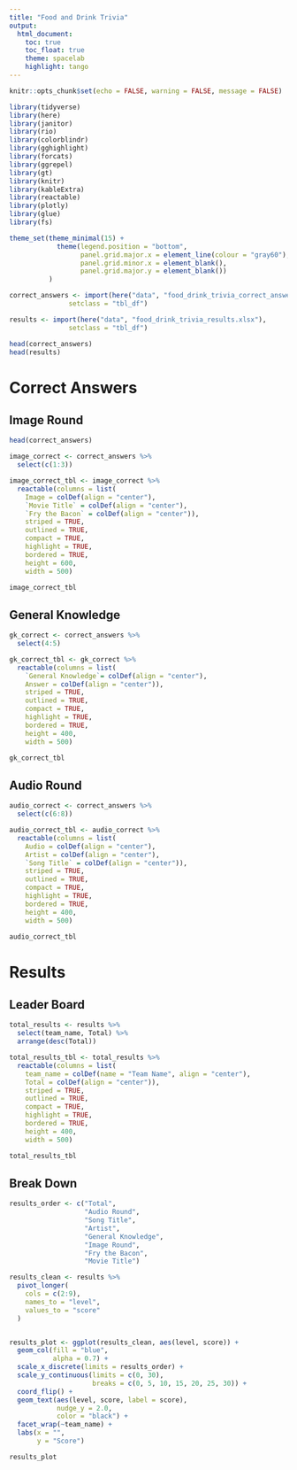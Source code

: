 ```yaml
---
title: "Food and Drink Trivia"
output:
  html_document:
    toc: true
    toc_float: true
    theme: spacelab
    highlight: tango 
---
```


```r
knitr::opts_chunk$set(echo = FALSE, warning = FALSE, message = FALSE)
```

```r
library(tidyverse)
library(here)
library(janitor)
library(rio)
library(colorblindr)
library(gghighlight)
library(forcats)
library(ggrepel)
library(gt)
library(knitr)
library(kableExtra)
library(reactable)
library(plotly)
library(glue)
library(fs)

theme_set(theme_minimal(15) +
            theme(legend.position = "bottom",
                  panel.grid.major.x = element_line(colour = "gray60"),
                  panel.grid.minor.x = element_blank(),
                  panel.grid.major.y = element_blank())
          )

correct_answers <- import(here("data", "food_drink_trivia_correct_answers.xlsx"),
               setclass = "tbl_df") 

results <- import(here("data", "food_drink_trivia_results.xlsx"),
               setclass = "tbl_df") 

head(correct_answers)
head(results)


```

# Correct Answers {.tabset .tabset-fade .tabset-pills}

## Image Round 

```r
head(correct_answers)

image_correct <- correct_answers %>% 
  select(c(1:3))

image_correct_tbl <- image_correct %>% 
  reactable(columns = list(
    Image = colDef(align = "center"),
    `Movie Title` = colDef(align = "center"),
    `Fry the Bacon` = colDef(align = "center")),
    striped = TRUE,
    outlined = TRUE,
    compact = TRUE,
    highlight = TRUE,
    bordered = TRUE,
    height = 600,
    width = 500)
```

```r
image_correct_tbl
```

## General Knowledge 

```r
gk_correct <- correct_answers %>% 
  select(4:5)

gk_correct_tbl <- gk_correct %>% 
  reactable(columns = list(
    `General Knowledge`= colDef(align = "center"),
    Answer = colDef(align = "center")),
    striped = TRUE,
    outlined = TRUE,
    compact = TRUE,
    highlight = TRUE,
    bordered = TRUE,
    height = 400,
    width = 500)
```

```r
gk_correct_tbl
```

## Audio Round 

```r
audio_correct <- correct_answers %>% 
  select(c(6:8))

audio_correct_tbl <- audio_correct %>% 
  reactable(columns = list(
    Audio = colDef(align = "center"),
    Artist = colDef(align = "center"),
    `Song Title` = colDef(align = "center")),
    striped = TRUE,
    outlined = TRUE,
    compact = TRUE,
    highlight = TRUE,
    bordered = TRUE,
    height = 400,
    width = 500)
```

```r
audio_correct_tbl
```

# Results {.tabset .tabset-fade .tabset-pills}

## Leader Board 

```r
total_results <- results %>% 
  select(team_name, Total) %>% 
  arrange(desc(Total))

total_results_tbl <- total_results %>% 
  reactable(columns = list(
    team_name = colDef(name = "Team Name", align = "center"),
    Total = colDef(align = "center")),
    striped = TRUE,
    outlined = TRUE,
    compact = TRUE,
    highlight = TRUE,
    bordered = TRUE,
    height = 400,
    width = 500)
```

```r
total_results_tbl
```

## Break Down 

```r

results_order <- c("Total", 
                   "Audio Round",
                   "Song Title",
                   "Artist",
                   "General Knowledge",
                   "Image Round",
                   "Fry the Bacon",
                   "Movie Title")

results_clean <- results %>% 
  pivot_longer(
    cols = c(2:9),
    names_to = "level",
    values_to = "score"
  )


results_plot <- ggplot(results_clean, aes(level, score)) +
  geom_col(fill = "blue",
           alpha = 0.7) +
  scale_x_discrete(limits = results_order) +
  scale_y_continuous(limits = c(0, 30),
                     breaks = c(0, 5, 10, 15, 20, 25, 30)) +
  coord_flip() +
  geom_text(aes(level, score, label = score),
            nudge_y = 2.0,
            color = "black") +
  facet_wrap(~team_name) +
  labs(x = "",
       y = "Score")
```

```r
results_plot
```